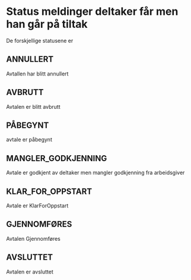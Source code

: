 

<Meta title="Avtale Status Meldinger/Mentor" />

# Status meldinger deltaker får men han går på tiltak

De forskjellige statusene er

## ANNULLERT

Avtallen har blitt annullert

<Story of={MentorAvtaleStatuser.Annullert} />

## AVBRUTT

Avtalen er blitt avbrutt

<Story of={MentorAvtaleStatuser.Avbrutt} />

## PÅBEGYNT

avtale er påbegynt

<Story of={MentorAvtaleStatuser.Påbegynt} />

## MANGLER_GODKJENNING

Avtale er godkjent av deltaker men mangler godkjenning fra arbeidsgiver

<Story of={MentorAvtaleStatuser.ManglerGodkjenning} />

## KLAR_FOR_OPPSTART

Avtale er KlarForOppstart

<Story of={MentorAvtaleStatuser.KlarForOppstart} />

## GJENNOMFØRES

Avtalen Gjennomføres

<Story of={MentorAvtaleStatuser.Gjennomføres} />

## AVSLUTTET

Avtalen er avsluttet

<Story of={MentorAvtaleStatuser.Avsluttet} />
